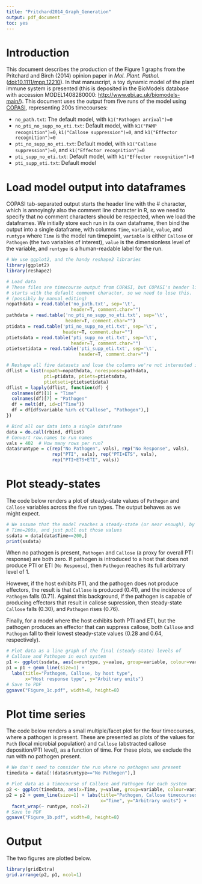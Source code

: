 ```yaml
---
title: "Pritchard2014_Graph_Generation"
output: pdf_document
toc: yes
---
```


# Introduction

This document describes the production of the Figure 1 graphs from the Pritchard and Birch (2014) opinion paper in *Mol. Plant. Pathol.* ([doi:10.1111/mpp.12210](http://dx.doi.org/10.1111/mpp.12210)). In that manuscript, a toy dynamic model of the plant immune system is presented (this is deposited in the BioModels database with accession MODEL1408280000: [http://www.ebi.ac.uk/biomodels-main/](http://www.ebi.ac.uk/biomodels-main/)). This document uses the output from five runs of the model using [COPASI](http://www.copasi.org), representing 200s timecourses:

- `no_path.txt`: The default model, with `k1("Pathogen arrival")=0`
- `no_pti_no_supp_no_eti.txt`: Default model, with `k1("PAMP recognition")=0`, `k1("Callose suppression")=0`, and `k1("Effector recognition")=0`
- `pti_no_supp_no_eti.txt`: Default model, with `k1("Callose suppression")=0`, and `k1("Effector recognition")=0`
- `pti_supp_no_eti.txt`: Default model, with `k1("Effector recognition")=0`
- `pti_supp_eti.txt`: Default model

# Load model output into dataframes

COPASI tab-separated output starts the header line with the # character, which is annoyingly also the comment line character in R, so we need to specify that no comment characters should be respected, when we load the dataframes. We initially store each run in its own dataframe, then bind the output into a single dataframe, with columns `Time`, `variable`, `value`, and `runtype` where `Time` is the model run timepoint, `variable` is either `Callose` or `Pathogen` (the two variables of interest), `value` is the dimensionless level of the variable, and `runtype` is a human-readable label for the run.

```r
# We use ggplot2, and the handy reshape2 libraries
library(ggplot2)
library(reshape2)

# Load data
# These files are timecourse output from COPASI, but COPASI's header line 
# starts with the default comment character, so we need to lose this. 
# (possibly by manual editing)
nopathdata = read.table('no_path.txt', sep='\t', 
                        header=T, comment.char="")
pathdata = read.table('no_pti_no_supp_no_eti.txt', sep='\t', 
                      header=T, comment.char="")
ptidata = read.table('pti_no_supp_no_eti.txt', sep='\t', 
                     header=T, comment.char="")
ptietsdata = read.table('pti_supp_no_eti.txt', sep='\t', 
                        header=T, comment.char="")
ptietsetidata = read.table('pti_supp_eti.txt', sep='\t', 
                           header=T, comment.char="")

# Reshape all five datasets and lose the columns we're not interested in
dflist = list(nopath=nopathdata, noresponse=pathdata, 
              pti=ptidata, ptiets=ptietsdata, 
              ptietseti=ptietsetidata)
dflist = lapply(dflist, function(df) {
  colnames(df)[1] = "Time"
  colnames(df)[7] = "Pathogen"
  df = melt(df, id=c("Time"))
  df = df[df$variable %in% c("Callose", "Pathogen"),]
})

# Bind all our data into a single dataframe
data = do.call(rbind, dflist)
# Convert row.names to run names
vals = 402  # How many rows per run?
data$runtype = c(rep("No Pathogen", vals), rep("No Response", vals), 
                 rep("PTI", vals), rep("PTI+ETS", vals), 
                 rep("PTI+ETS+ETI", vals))
```

# Plot steady-states

The code below renders a plot of steady-state values of `Pathogen` and `Callose` variables across the five run types. The output behaves as we might expect.

```r
# We assume that the model reaches a steady-state (or near enough), by
# Time=200s, and just pull out those values
ssdata = data[data$Time==200,]
print(ssdata)
```

When no pathogen is present, `Pathogen` and `Callose` (a proxy for overall PTI response) are both zero. If pathogen is introduced to a host that does not produce PTI or ETI (`No Response`), then `Pathogen` reaches its full arbitrary level of 1.

However, if the host exhibits PTI, and the pathogen does not produce effectors, the result is that `Callose` is produced (0.41), and the incidence of `Pathogen` falls (0.71). Against this background, if the pathogen is capable of producing effectors that result in callose supression, then steady-state `Callose` falls (0.30), and `Pathogen` rises (0.76). 

Finally, for a model where the host exhibits both PTI and ETI, but the pathogen produces an effector that can suppress callose, both `Callose` and `Pathogen` fall to their lowest steady-state values (0.28 and 0.64, respectively).

```r
# Plot data as a line graph of the final (steady-state) levels of 
# Callose and Pathogen in each system
p1 <- ggplot(ssdata, aes(x=runtype, y=value, group=variable, colour=variable))
p1 = p1 + geom_line(size=1) + 
  labs(title="Pathogen, Callose, by host type",
       x="Host response type", y="Arbitrary units")
# Save to PDF
ggsave("Figure_1c.pdf", width=8, height=8)
```

# Plot time series

The code below renders a small multiple/facet plot for the four timecourses, where a pathogen is present. These are presented as plots of the values for `Path` (local microbial population) and `Callose` (abstracted callose deposition/PTI level), as a function of time. For these plots, we exclude the run with no pathogen present.

```r
# We don't need to consider the run where no pathogen was present
timedata = data[!(data$runtype=="No Pathogen"),]

# Plot data as a timecourse of Callose and Pathogen for each system
p2 <- ggplot(timedata, aes(x=Time, y=value, group=variable, colour=variable))
p2 = p2 + geom_line(size=1) + labs(title="Pathogen, Callose timecourses by host type",
                                   x="Time", y="Arbitrary units") + 
  facet_wrap(~ runtype, ncol=2)
# Save to PDF
ggsave("Figure_1b.pdf", width=8, height=8)
```

# Output

The two figures are plotted below.

```r
library(gridExtra)
grid.arrange(p2, p1, ncol=1)
```